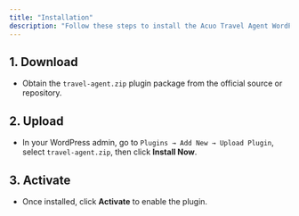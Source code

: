 ```yaml
---
title: "Installation"
description: "Follow these steps to install the Acuo Travel Agent WordPress plugin on your site."
---
```




## 1. Download
   - Obtain the `travel-agent.zip` plugin package from the official source or repository.
## 2. Upload
   - In your WordPress admin, go to `Plugins → Add New → Upload Plugin`, select `travel-agent.zip`, then click **Install Now**.
## 3. Activate
   - Once installed, click **Activate** to enable the plugin.